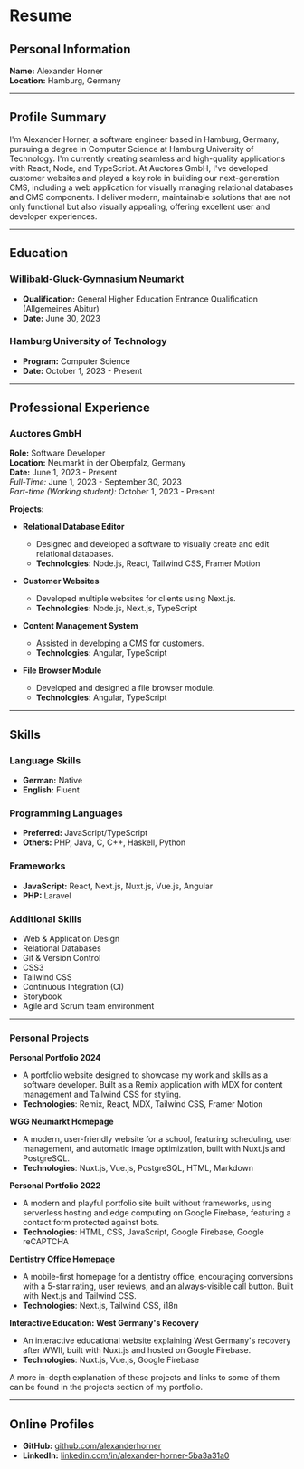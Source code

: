

# Resume

## Personal Information

**Name:** Alexander Horner  
**Location:** Hamburg, Germany  

---

## Profile Summary

I'm Alexander Horner, a software engineer based in Hamburg, Germany, pursuing a degree in Computer Science at Hamburg University of Technology. I'm currently creating seamless and high-quality applications with React, Node, and TypeScript. At Auctores GmbH, I've developed customer websites and played a key role in building our next-generation CMS, including a web application for visually managing relational databases and CMS components. I deliver modern, maintainable solutions that are not only functional but also visually appealing, offering excellent user and developer experiences.

---

## Education

### Willibald-Gluck-Gymnasium Neumarkt
- **Qualification:** General Higher Education Entrance Qualification (Allgemeines Abitur)
- **Date:** June 30, 2023

### Hamburg University of Technology
- **Program:** Computer Science
- **Date:** October 1, 2023 - Present

---

## Professional Experience

### Auctores GmbH

**Role:** Software Developer  
**Location:** Neumarkt in der Oberpfalz, Germany  
**Date:** June 1, 2023 - Present  
*Full-Time:* June 1, 2023 - September 30, 2023  
*Part-time (Working student):* October 1, 2023 - Present  

**Projects:**
- **Relational Database Editor**
  - Designed and developed a software to visually create and edit relational databases.
  - **Technologies:** Node.js, React, Tailwind CSS, Framer Motion

- **Customer Websites**
  - Developed multiple websites for clients using Next.js.
  - **Technologies:** Node.js, Next.js, TypeScript

- **Content Management System**
  - Assisted in developing a CMS for customers.
  - **Technologies:** Angular, TypeScript

- **File Browser Module**
  - Developed and designed a file browser module.
  - **Technologies:** Angular, TypeScript

---

## Skills

### Language Skills
- **German:** Native
- **English:** Fluent

### Programming Languages
- **Preferred:** JavaScript/TypeScript
- **Others:** PHP, Java, C, C++, Haskell, Python

### Frameworks
- **JavaScript:** React, Next.js, Nuxt.js, Vue.js, Angular
- **PHP:** Laravel

### Additional Skills
- Web & Application Design
- Relational Databases
- Git & Version Control
- CSS3
- Tailwind CSS
- Continuous Integration (CI)
- Storybook
- Agile and Scrum team environment

---

### Personal Projects

**Personal Portfolio 2024**
- A portfolio website designed to showcase my work and skills as a software developer. Built as a Remix application with MDX for content management and Tailwind CSS for styling.
- **Technologies**: Remix, React, MDX, Tailwind CSS, Framer Motion

**WGG Neumarkt Homepage**
- A modern, user-friendly website for a school, featuring scheduling, user management, and automatic image optimization, built with Nuxt.js and PostgreSQL.
- **Technologies**: Nuxt.js, Vue.js, PostgreSQL, HTML, Markdown

**Personal Portfolio 2022**
- A modern and playful portfolio site built without frameworks, using serverless hosting and edge computing on Google Firebase, featuring a contact form protected against bots.
- **Technologies**: HTML, CSS, JavaScript, Google Firebase, Google reCAPTCHA

**Dentistry Office Homepage**
- A mobile-first homepage for a dentistry office, encouraging conversions with a 5-star rating, user reviews, and an always-visible call button. Built with Next.js and Tailwind CSS.
- **Technologies**: Next.js, Tailwind CSS, i18n

**Interactive Education: West Germany's Recovery**
- An interactive educational website explaining West Germany's recovery after WWII, built with Nuxt.js and hosted on Google Firebase.
- **Technologies**: Nuxt.js, Vue.js, Google Firebase

A more in-depth explanation of these projects and links to some of them can be found in the <Link to="/#projects">projects section of my portfolio</Link>.

---

## Online Profiles
- **GitHub:** [github.com/alexanderhorner](http://github.com/alexanderhorner)
- **LinkedIn:** [linkedin.com/in/alexander-horner-5ba3a31a0](https://www.linkedin.com/in/alexander-horner-5ba3a31a0/)